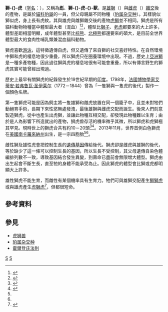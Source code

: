{{NoteTA
|1=zh-hans:虎狮兽; zh-hant:虎獅
|2=zh-hans:狮虎兽; zh-hant:獅虎
|3=zh-hans:狮狮虎兽; zh-hant:獅獅虎
|4=zh-hans:虎狮虎兽; zh-hant:虎獅虎
}}
{{不是|虎獅}}
{{Taxobox
| image = Liger couple.jpg
| image_width = 200px
| image_caption = 位於[[南韓|南韓]][[愛寶樂園|愛寶樂園]]的獅虎（左：雌；右：雄）
| regnum = [[動物界|動物界]] Animalia
| phylum = [[脊索動物門|脊索動物門]] Chordata
| classis = [[哺乳綱|哺乳綱]] Mammalia
| ordo = [[食肉目|食肉目]] Carnivora
| familia = [[猫科|猫科]] Felidae
| genus = [[豹属|豹属]] ''Panthera''
| species =  '''狮虎 ''[[狮|P. leo]]'' × ''[[虎|tigris]]'''''
}}
'''獅-{}-虎'''（[[学名|学名]]：{{lang|la|''Panthera leo'' × ''tigris''}}），又稱為'''彪'''、'''獅-{}-虎-{}-獸'''，是[[雄|雄]][[獅|獅]]（{{lang|la|''Panthera leo''}}）與[[雌|雌]][[虎|虎]]（{{lang|la|''Panthera tigris''}}）[[混種|雜交]]後的產物，是屬於[[貓科|貓科]][[豹屬|豹屬]]的一員，但父母親屬不同物種（[[豹属杂交种|豹属杂交种]]）。其樣貌似獅似虎，身上長有虎紋。其與雄虎與雌獅雜交後的產物[[虎獅|虎獅]]並不相同。獅虎是所有貓科動物物種當中體型最大者（混血）<ref name=Xixiaku>{{Cite web |url=http://www.bbc.co.uk/news/world-asia-pacific-13520472 |title=Liger cubs nursed by dog in China's Xixiakou Zoo |publisher=BBC News Asia-Pacific |date=2011-05-24 |accessdate=2011-05-25 |language=en |archive-date=2020-11-12 |archive-url=https://web.archive.org/web/20201112023518/https://www.bbc.co.uk/news/world-asia-pacific-13520472 |dead-url=no }}</ref><ref>{{cite web |url=http://ligerfacts.org/ |title=The Liger - Liger Facts: Meet The World's Biggest Cat |publisher=Liger Facts |date= |accessdate=2013-12-10 |archive-date=2016-07-15 |archive-url=https://web.archive.org/web/20160715034500/http://ligerfacts.org/ |dead-url=yes }}</ref>，體型比[[獅子|獅子]]、[[老虎|老虎]]都要來的大上許多，體型差距相當明顯，成年體型甚至比[[棕熊|棕熊]]、[[北極熊|北極熊]]都還要來的碩大，是目前全世界體型最大的食肉性哺乳類兼混血貓科動物。

獅虎喜歡[[游泳|游泳]]，這特徵遺傳自虎，但又遺傳了來自獅的社交喜好特性。在自然環境中獅和虎的棲息地很少重疊，所以獅虎只在圈養環境中出現。不過，歷史上[[亞洲獅|亞洲獅]]是一種多產物種，因此過往獅與虎的棲息地很有可能會重疊，所以有傳言野生的獅虎其實可能曾經出現過。

歷史上最早有關獅虎的紀錄發生於19世紀早期的[[莫卧儿帝国|印度]]。1798年，[[法蘭西第一共和國|法國]][[博物學|博物學家]][[艾蒂安·若弗鲁瓦·圣伊莱尔|艾蒂安·若弗鲁瓦·圣伊莱尔]]（1772－1844）曾為「一隻獅與一隻虎的後代」製作一個顏色名牌。

第一隻獅虎可能是因為飼主將一隻雄獅和雌虎放置在同一個籠子中，且並未對牠們動絕育手術，長期下來性慾無處發洩，最後雄獅與雌虎交配而誕生。後來人們刻意製造獅虎，從中也產生出虎獅，並讓此物種互相交配，卻發現此物種難以生育；由於是人為影響下所造就出的產物，狮虎兽存活的機率微乎其微，所以獅虎和虎獅極其罕見。現時世上的獅虎合共有約10－20頭<ref name=ettoday>{{cite news |title=全球首見　白彪4胞胎在美國出生！ |publisher=[[ETtoday|ETtoday]]國際新聞 |url=http://www.ettoday.net/news/20140106/313427.htm#ixzz2pe763Wkv |date=2014-01-06 |accessdate=2014-01-06 |language=zh-hant |archive-date=2017-01-18 |archive-url=https://web.archive.org/web/20170118062051/http://www.ettoday.net/news/20140106/313427.htm#ixzz2pe763Wkv |dead-url=no }}</ref><ref name=dailymail>{{cite news |url=http://www.dailymail.co.uk/news/article-2534297/A-roaring-success-worlds-white-ligers-Four-brothers-rarest-big-cats-planet.html#ixzz2pe81nhu9 |title=A roaring success, the world's first white ligers: Four brothers are rarest big cats on the planet |publisher=DailyMail |accessdate=2014-01-06 |archive-date=2020-11-08 |archive-url=https://web.archive.org/web/20201108144350/https://www.dailymail.co.uk/news/article-2534297/A-roaring-success-worlds-white-ligers-Four-brothers-rarest-big-cats-planet.html#ixzz2pe81nhu9 |dead-url=no }}</ref>。2013年11月，世界首例白色獅虎在[[美國|美國]][[南卡羅來納州|南卡羅來納州]]{{le|莫特爾灘野生動物園|Myrtle Beach Safari}}出生，是一宗四胞胎<ref name=ettoday /><ref name=dailymail />。

雌性獅及雄性虎會把控制生長的[[遺傳基因|遺傳基因]]傳給後代。獅虎卻是雌虎與雄獅的後代，等於缺少了這一條可以控制生長的基因，所以生長不受控制，其父母遺傳自染色體編排列數不一致，導致基因結合發生異變，到壽命已盡前會無限增大體型。獅虎由出生起會不斷生長，直至牠的身體不能承受為止。因此獅虎的體型會比獅或虎都明顯大上許多。

雄性獅虎不能生育，而雌性有某個機率具有生育力。牠們可與雄獅交配產生[[獅獅虎|獅獅虎]]或與雄虎產生[[虎獅虎|虎獅虎]]<ref>{{Cite web |url=http://www.cna.com.tw/news/firstnews/201401270038-1.aspx |title=【影片】「獅獅虎」寶寶身世超複雜 又認貓做媽咪 |access-date=2014-01-27 |archive-date=2016-03-04 |archive-url=https://web.archive.org/web/20160304124709/http://www.cna.com.tw/news/firstnews/201401270038-1.aspx |dead-url=no }}</ref>，但都很短命。

==參考資料==
{{reflist}}

==參見==
*[[虎狮兽|虎狮兽]]
*[[豹属杂交种|豹属杂交种]]
*[[霍爾登氏法則|霍爾登氏法則]]
[[Category:杂交种|S]]
[[Category:豹属|S]]
